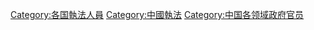 [[Category:各国執法人員|Category:各国執法人員]]
[[Category:中國執法|Category:中國執法]]
[[Category:中国各领域政府官员|Category:中国各领域政府官员]]